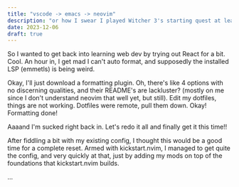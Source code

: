 ---
title: "vscode -> emacs -> neovim"
description: "or how I swear I played Witcher 3's starting quest at least 6 times"
date: 2023-12-06
draft: true
---

So I wanted to get back into learning web dev by trying out React
for a bit. Cool. An hour in, I get mad I can't auto format, and supposedly
the installed LSP (emmetls) is being weird.

Okay, I'll just download a formatting plugin. Oh, there's like 4 options with no 
discerning qualities, and their README's are lackluster? (mostly on me since
I don't understand neovim that well yet, but still). 
Edit my dotfiles, things are not working.
Dotfiles were remote, pull them down. Okay! Formatting done!

Aaaand I'm sucked right back in. Let's redo it all and finally get it this time!!

After fiddling a bit with my existing config, I thought this would be a good time
for a complete reset. Armed with kickstart.nvim, I managed to get quite the config,
and very quickly at that, just by adding my mods on top of the foundations that
kickstart.nvim builds.

...
